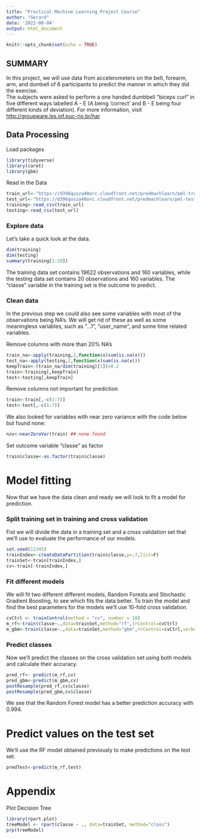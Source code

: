 ```yaml
---
title: "Practical Machine Learning Project Course"
author: "Gerard"
date: '2022-08-04'
output: html_document
---
```


```r
knitr::opts_chunk$set(echo = TRUE)
```

## SUMMARY

In this project, we will use data from accelerometers on the belt, forearm, arm, and dumbell of 6 participants to predict the manner in which they did the exercise.\
The subjects were asked to perform a one handed dumbbell "biceps curl" in five different ways labelled A - E (A being 'correct' and B - E being four different kinds of deviation). For more information, visit <http://groupware.les.inf.puc-rio.br/har>

## Data Processing

Load packages

```r
library(tidyverse)
library(caret)
library(gbm)
```

Read in the Data

```r
train_url<-"https://d396qusza40orc.cloudfront.net/predmachlearn/pml-training.csv"
test_url<-"https://d396qusza40orc.cloudfront.net/predmachlearn/pml-testing.csv"
training<-read_csv(train_url)
testing<-read_csv(test_url)
```

### Explore data

Let's take a quick look at the data.

```r
dim(training)
dim(testing)
summary(training[1:20])
```

The training data set contains 19622 observations and 160 variables, while the testing data set contains 20 observations and 160 variables. The "classe" variable in the training set is the outcome to predict.

### Clean data

In the previous step we could also see some variables with most of the observations being NA's. We will get rid of these as well as some meaningless variables, such as "...1", "user_name", and some time related variables.

Remove columns with more than 20% NA's

```r
train_na<-apply(training,2,function(x)sum(is.na(x)))
test_na<-apply(testing,2,function(x)sum(is.na(x)))
keepTrain<-(train_na/dim(training)[1])<0.2
train<-training[,keepTrain]
test<-testing[,keepTrain]
```

Remove columns not important for prediction

```r
train<-train[,-c(1:7)]
test<-test[,-c(1:7)]
```

We also looked for variables with near zero variance with the code below but found none:

```r
nzv<-nearZeroVar(train) ## none found
```

Set outcome variable "classe" as factor

```r
train$classe<-as.factor(train$classe)
```

# Model fitting

Now that we have the data clean and ready we will look to fit a model for prediction.

### Split training set in training and cross validation

Fist we will divide the data in a training set and a cross validation set that we'll use to evaluate the performance of our models.

```r
set.seed(12345)
trainIndex<-createDataPartition(train$classe,p=.7,list=F)
trainSet<-train[trainIndex,] 
cv<-train[-trainIndex,]
```

### Fit different models

We will fit two different different models, Random Forests and Stochastic Gradient Boosting, to see which fits the data better. To train the model and find the best parameters for the models we'll use 10-fold cross validation.

```r
cvCtrl <- trainControl(method = "cv", number = 10)
m_rf<-train(classe~.,data=trainSet,method="rf",trControl=cvCtrl)
m_gbm<-train(classe~.,data=trainSet,method="gbm",trControl=cvCtrl,verbose=F)
```

### Predict classes

Now we'll predict the classes on the cross validation set using both models and calculate their accuracy.

```r
pred_rf<- predict(m_rf,cv)
pred_gbm<-predict(m_gbm,cv)
postResample(pred_rf,cv$classe)
postResample(pred_gbm,cv$classe)
```

We see that the Random Forest model has a better prediction accuracy with 0.994.

# Predict values on the test set

We'll use the RF model obtained previously to make predictions on the test set.

```r
predTest<-predict(m_rf,test)
```

# Appendix

Plot Decision Tree

```r
library(rpart.plot)
treeModel <- rpart(classe ~ ., data=trainSet, method="class")
prp(treeModel)
```
